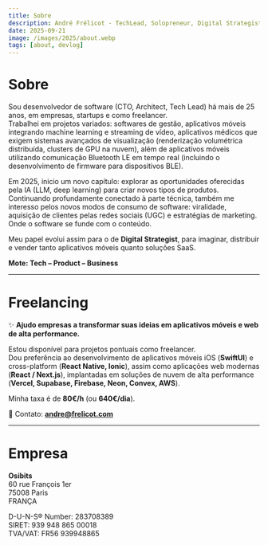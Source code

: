 ```yaml
---
title: Sobre
description: André Frélicot - TechLead, Solopreneur, Digital Strategist. Tech - Product - Business.
date: 2025-09-21
image: /images/2025/about.webp
tags: [about, devlog]
---
```


<ThreeCube />

# Sobre  

Sou desenvolvedor de software (CTO, Architect, Tech Lead) há mais de 25 anos, em empresas, startups e como freelancer.  
Trabalhei em projetos variados: softwares de gestão, aplicativos móveis integrando machine learning e streaming de vídeo, aplicativos médicos que exigem sistemas avançados de visualização (renderização volumétrica distribuída, clusters de GPU na nuvem), além de aplicativos móveis utilizando comunicação Bluetooth LE em tempo real (incluindo o desenvolvimento de firmware para dispositivos BLE).  

Em 2025, inicio um novo capítulo: explorar as oportunidades oferecidas pela IA (LLM, deep learning) para criar novos tipos de produtos. Continuando profundamente conectado à parte técnica, também me interesso pelos novos modos de consumo de software: viralidade, aquisição de clientes pelas redes sociais (UGC) e estratégias de marketing. Onde o software se funde com o conteúdo.  

Meu papel evolui assim para o de **Digital Strategist**, para imaginar, distribuir e vender tanto aplicativos móveis quanto soluções SaaS.  

**Mote: Tech – Product – Business**  

---

# Freelancing  

✨ **Ajudo empresas a transformar suas ideias em aplicativos móveis e web de alta performance.**  

Estou disponível para projetos pontuais como freelancer.  
Dou preferência ao desenvolvimento de aplicativos móveis iOS (**SwiftUI**) e cross-platform (**React Native, Ionic**), assim como aplicações web modernas (**React / Next.js**), implantadas em soluções de nuvem de alta performance (**Vercel, Supabase, Firebase, Neon, Convex, AWS**).  

Minha taxa é de **80€/h** (ou **640€/dia**).  

📩 Contato: **andre@frelicot.com**  

---

# Empresa  

**Osibits**  
60 rue François 1er  
75008 Paris  
FRANÇA  

D-U-N-S® Number: 283708389  
SIRET: 939 948 865 00018  
TVA/VAT: FR56 939948865  
